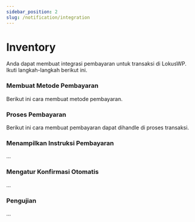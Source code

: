 ```yaml
---      
sidebar_position: 2
slug: /notification/integration
---
```

# Inventory

Anda dapat membuat integrasi pembayaran untuk transaksi di LokusWP.
Ikuti langkah-langkah berikut ini.

### Membuat Metode Pembayaran

Berikut ini cara membuat metode pembayaran.

### Proses Pembayaran

Berikut ini cara membuat pembayaran dapat dihandle di proses transaksi.

### Menampilkan Instruksi Pembayaran

...

### Mengatur Konfirmasi Otomatis

...

### Pengujian

...